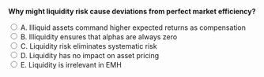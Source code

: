 ::: {.question-block}

<form onsubmit="event.preventDefault(); checkAnswer('module5_mcq_q47')" data-correct-answer="A">
<strong style="display: block;">Why might liquidity risk cause deviations from perfect market efficiency?</strong>

<label><input type="radio" name="module5_mcq_q47" value="A"> A. Illiquid assets command higher expected returns as compensation</label><br>
<label><input type="radio" name="module5_mcq_q47" value="B"> B. Illiquidity ensures that alphas are always zero</label><br>
<label><input type="radio" name="module5_mcq_q47" value="C"> C. Liquidity risk eliminates systematic risk</label><br>
<label><input type="radio" name="module5_mcq_q47" value="D"> D. Liquidity has no impact on asset pricing</label><br>
<label><input type="radio" name="module5_mcq_q47" value="E"> E. Liquidity is irrelevant in EMH</label><br>
</form>

<div id="feedback-module5_mcq_q47" class="feedback" data-status="" style="display:none;">
✅ Correct: A. Illiquid assets may yield higher returns to compensate investors for the difficulty of trading them, leading to deviations from perfect efficiency.
</div>

:::
